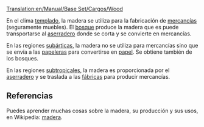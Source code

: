 [[Translation:en/Manual/Base Set/Cargos/Wood]]

{{es/Manual/Base Set/Cargos/Carga| carga  = Madera
| imagen = en/Manual/Base Set/Cargos/Wood.png
| producida = [[es/Manual/Base Set/Industries/Bosque|Bosque]] (climas templado, subártico), <br/>[[es/Manual/Base Set/Industries/Aserradero|Aserradero]] (clima subtropical)
| aceptada  = [[es/Manual/Base Set/Industries/Aserradero|Aserradero]] (clima templado), <br/>[[es/Manual/Base Set/Industries/Papelera|papelera]] (clima subártico), <br/>[[es/Manual/Base Set/Industries/Fábrica|Fábrica]] (clima subtropical)
}}
En el clima [[es/Manual/Clima|templado]], la madera se utiliza para la fabricación de [[es/Manual/Base Set/Cargos/Mercancías|mercancías]] (seguramente muebles). El [[es/Manual/Base Set/Industries/Bosque|bosque]] produce la madera que es puede transportarse al [[es/Manual/Base Set/Industries/Aserradero|aserradero]] donde se corta y se convierte en mercancías.

En las regiones [[es/Manual/Clima|subárticas]], la madera no se utiliza para mercancías sino que se envía a las [[es/Manual/Base Set/Industries/Papelera|papeleras]] para convertirse en [[es/Manual/Base Set/Cargos/Papel|papel]]. Se obtiene también de los bosques.

En las regiones [[es/Manual/Clima|subtropicales]], la madera es proporcionada por el [[es/Manual/Base Set/Industries/Aserradero|aserradero]] y se traslada a las [[es/Manual/Base Set/Industries/Fábrica|fábricas]] para producir mercancías.

==Referencias==
Puedes aprender muchas cosas sobre la madera, su producción y sus usos, en Wikipedia: [https://www.wikipedia.org/wiki/es:madera madera].